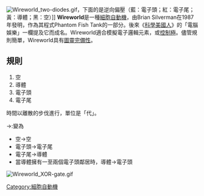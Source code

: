 {{unreferenced|time=2016-07-12T17:57:39+00:00}}
[[File:Wireworld_two-diodes.gif|thumb]]，下面的是逆向偏壓（藍：電子頭；紅：電子尾；黃：導體；黑：空）]]
'''Wireworld'''是一種[[細胞自動機|細胞自動機]]，由Brian Silverman在1987年發明，作為其程式Phantom Fish Tank的一部分。後來《[[科學美國人|科學美國人]]》的「電腦娛樂」一欄提及它而成名。Wireworld適合模擬電子邏輯元素，或[[控制極|控制極]]。儘管規則簡單，Wireworld具有[[圖靈完備性|圖靈完備性]]。

== 規則 ==
# 空
# 導體
# 電子頭
# 電子尾

時間以離散的步伐進行，單位是「代」。

→:變為
* 空→空
* 電子頭→電子尾
* 電子尾→導體
* 當導體擁有一至兩個電子頭鄰居時，導體→電子頭
[[File:Wireworld_XOR-gate.gif|thumb]]
{{clear}}

[[Category:細胞自動機|Category:細胞自動機]]